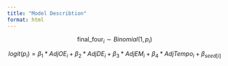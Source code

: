 ```yaml
---
title: "Model Describtion"
format: html
---
```


$$\text{final_four}_i ∼ Binomial(1, p_i)$$

$$logit(p_i) = \beta_1 * AdjOE_i + \beta_2 * AdjDE_i + \beta_3 * AdjEM_i + \beta_4 * AdjTempo_i + \beta_{seed[i]}$$
